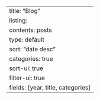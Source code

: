 ---
title: "Blog"
listing: 
  contents: posts
  type: default
  sort: "date desc"
  categories: true
  sort-ui: true
  filter-ui: true
  fields: [year, title, categories]
---